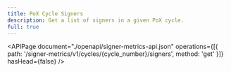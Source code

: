 ```yaml
---
title: PoX Cycle Signers
description: Get a list of signers in a given PoX cycle.
full: true
---
```


<APIPage
  document="./openapi/signer-metrics-api.json"
  operations={[{ path: '/signer-metrics/v1/cycles/{cycle_number}/signers', method: 'get' }]}
  hasHead={false}
/>